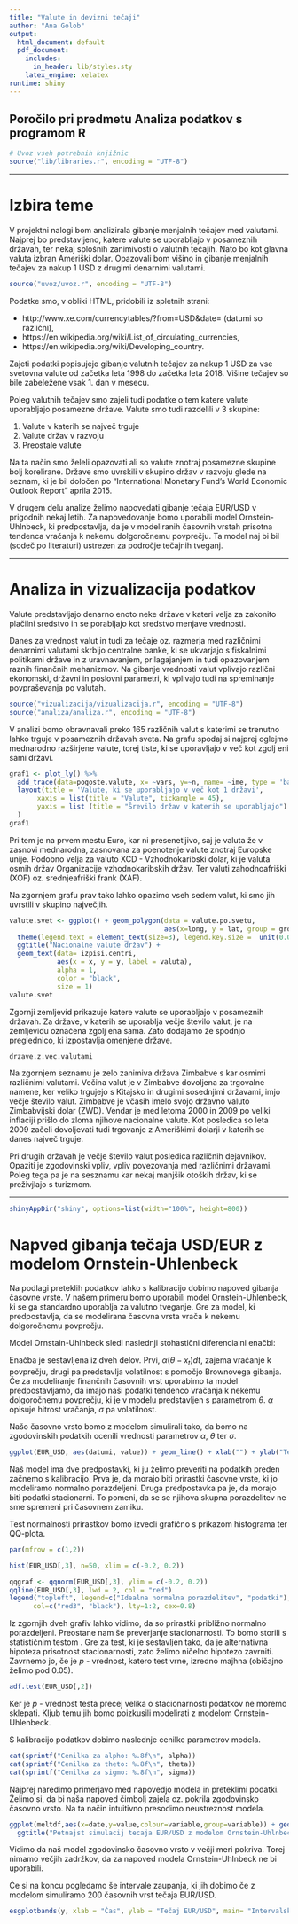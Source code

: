 ---
title: "Valute in devizni tečaji"
author: "Ana Golob"
output:
  html_document: default
  pdf_document:
    includes:
      in_header: lib/styles.sty
    latex_engine: xelatex
runtime: shiny
---
## Poročilo pri predmetu Analiza podatkov s programom R

```{r setup, echo=FALSE, results='hide', message=FALSE, warning=FALSE}
# Uvoz vseh potrebnih knjižnic
source("lib/libraries.r", encoding = "UTF-8")
```

***

# Izbira teme

V projektni nalogi bom analizirala gibanje menjalnih tečajev med valutami. Najprej bo predstavljeno, katere valute se uporabljajo v posameznih državah, ter nekaj splošnih zanimivosti o valutnih tečajih. Nato bo kot glavna valuta izbran Ameriški dolar. Opazovali bom višino in gibanje menjalnih tečajev za nakup 1 USD z drugimi denarnimi valutami.

```{r uvoz, echo=FALSE, message=FALSE, warning=FALSE}
source("uvoz/uvoz.r", encoding = "UTF-8")
```

Podatke smo, v obliki HTML, pridobili iz spletnih strani:

* http://www.xe.com/currencytables/?from=USD&date= (datumi so različni),
* https://en.wikipedia.org/wiki/List_of_circulating_currencies,
* https://en.wikipedia.org/wiki/Developing_country.

Zajeti podatki popisujejo gibanje valutnih tečajev za nakup 1 USD za vse svetovna valute od začetka leta 1998 do začetka leta 2018. Višine tečajev so bile zabeležene vsak 1. dan v mesecu.

Poleg valutnih tečajev smo zajeli tudi podatke o tem katere valute uporabljajo posamezne države. Valute smo tudi razdelili v 3 skupine: 

1. Valute v katerih se največ trguje
2. Valute držav v razvoju
3. Preostale valute

Na ta način smo želeli opazovati ali so valute znotraj posamezne skupine bolj korelirane. Države smo uvrskili v skupino držav v razvoju glede na seznam, ki je bil določen po "International Monetary Fund's World Economic Outlook Report" aprila 2015.

V drugem delu analize želimo napovedati gibanje tečaja EUR/USD v prigodnih nekaj letih. Za napovedovanje bomo uporabili model Ornstein-Uhlnbeck, ki predpostavlja, da je v modeliranih časovnih vrstah prisotna tendenca vračanja k nekemu dolgoročnemu povprečju. Ta model naj bi bil (sodeč po literaturi) ustrezen za področje tečajnih tveganj.

***

# Analiza in vizualizacija podatkov

Valute predstavljajo denarno enoto neke države v kateri velja za zakonito plačilni sredstvo in se porabljajo kot sredstvo menjave vrednosti.

Danes za vrednost valut in tudi za tečaje oz. razmerja med različnimi denarnimi valutami skrbijo centralne banke, ki se ukvarjajo s fiskalnimi politikami države in z uravnavanjem, prilagajanjem in tudi opazovanjem raznih finančnih mehanizmov. Na gibanje vrednosti valut vplivajo različni ekonomski, državni in poslovni parametri, ki vplivajo tudi na spreminanje povpraševanja po valutah.

```{r vizualizacija, echo=FALSE, message=FALSE, warning=FALSE}
source("vizualizacija/vizualizacija.r", encoding = "UTF-8")
source("analiza/analiza.r", encoding = "UTF-8")
```
V analizi bomo obravnavali preko 165 različnih valut s katerimi se trenutno lahko trguje v posameznih državah sveta. Na grafu spodaj si najprej oglejmo mednarodno razširjene valute, torej tiste, ki se uporavljajo v več kot zgolj eni sami državi. 

```{r graf1, echo=FALSE, message=FALSE, warning=FALSE}
graf1 <- plot_ly() %>%
  add_trace(data=pogoste.valute, x= ~vars, y=~n, name= ~ime, type = 'bar') %>%
  layout(title = 'Valute, ki se uporabljajo v več kot 1 državi', 
       xaxis = list(title = "Valute", tickangle = 45),
       yaxis = list (title = "Šrevilo držav v katerih se uporabljajo")
  )
graf1 
```

Pri tem je na prvem mestu Euro, kar ni presenetljivo, saj je valuta že v zasnovi mednarodna, zasnovana za poenotenje valute znotraj Europske unije. Podobno velja za valuto XCD - Vzhodnokaribski dolar, ki je valuta osmih držav Organizacije vzhodnokaribskih držav. Ter valuti zahodnoafriški (XOF) oz. srednjeafriški frank (XAF).

Na zgornjem grafu prav tako lahko opazimo vseh sedem valut, ki smo jih uvrstili v skupino največjih. 

```{r zemljevid1, echo=FALSE,out.width = '100%',height=40000, message=FALSE, warning=FALSE, fig.align='center', fig.cap=''}
valute.svet <- ggplot() + geom_polygon(data = valute.po.svetu,
                                       aes(x=long, y = lat, group = group,fill=valuta)) + coord_fixed(1.3) +
  theme(legend.text = element_text(size=3), legend.key.size =  unit(0.09, "in")) +
  ggtitle("Nacionalne valute držav") +
  geom_text(data= izpisi.centri,
            aes(x = x, y = y, label = valuta),
            alpha = 1,
            color = "black",
            size = 1)
valute.svet
```

Zgornji zemljevid prikazuje katere valute se uporabljajo v posameznih državah.  Za države, v katerih se uporablja večje število valut, je na zemljevidu označena zgolj ena sama. Zato dodajamo že spodnjo preglednico, ki izpostavlja omenjene države.

```{r tabela, echo=FALSE, out.width = '100%', message=FALSE, warning=FALSE, fig.align='center', fig.cap=''}
drzave.z.vec.valutami
```

Na zgornjem seznamu je zelo zanimiva država Zimbabve s kar osmimi različnimi valutami. Večina valut je v Zimbabve dovoljena za trgovalne namene, ker veliko trgujejo s Kitajsko in drugimi sosednjimi državami, imjo večje število valut.
Zimbabve je včasih imelo svojo državno valuto Zimbabvijski dolar (ZWD). Vendar je med letoma 2000 in 2009 po veliki inflaciji prišlo do zloma njihove nacionalne valute. Kot posledica so leta 2009 začeli dovoljevati tudi trgovanje z Ameriškimi dolarji v katerih se danes največ trguje.

Pri drugih državah je večje število valut posledica različnih dejavnikov. Opaziti je zgodovinski vpliv, vpliv povezovanja med različnimi državami. Poleg tega pa je na sesznamu kar nekaj manjšik otoških držav, ki se preživjlajo s turizmom.


***

```{r shiny, echo = FALSE, warning=FALSE}
shinyAppDir("shiny", options=list(width="100%", height=800))
```


# Napved gibanja tečaja USD/EUR z modelom Ornstein-Uhlenbeck

Na podlagi preteklih podatkov lahko s kalibracijo dobimo napoved gibanja časovne vrste. V našem primeru bomo uporabili model Ornstein-Uhlenbeck, ki se ga standardno uporablja za valutno tveganje. Gre za model, ki predpostavlja, da se modelirana časovna vrsta vrača k nekemu dolgoročnemu povprečju.

Model Ornstain-Uhlnbeck sledi naslednji stohastični diferencialni enačbi:

\begin{equation}\label{ouproces}
dx_t = \alpha(\theta - x_t)dt + \sigma dW_t,
\end{equation}

Enačba je sestavljena iz dveh delov. Prvi, $\alpha(\theta - x_t)dt$, zajema vračanje k povprečju, drugi pa predstavlja volatilnost s pomočjo Brownovega gibanja. Če za modeliranje finančnih časovnih vrst uporabimo ta model predpostavljamo, da imajo naši podatki tendenco vračanja k nekemu dolgoročnemu povprečju, ki je v modelu predstavljen s parametrom $\theta$. $\alpha$ opisuje hitrost vračanja, $\sigma$ pa volatilnost.

Našo časovno vrsto bomo z modelom simulirali tako, da bomo na zgodovinskih podatkih ocenili vrednosti parametrov $\alpha$, $\theta$ ter $\sigma$.

```{r casovna vrsta, echo=FALSE, out.width = '100%', message=FALSE, warning=FALSE}
ggplot(EUR_USD, aes(datumi, value)) + geom_line() + xlab("") + ylab("Tečaj EUR/USD") + ggtitle("Časovna vrsta tečaje EUR/USD (po mesecih)")
```

Naš model ima dve predpostavki, ki ju želimo preveriti na podatkih preden začnemo s kalibracijo. Prva je, da morajo biti prirastki časovne vrste, ki jo modeliramo normalno porazdeljeni. Druga predpostavka pa je, da morajo biti podatki stacionarni. To pomeni, da se se njihova skupna porazdelitev ne sme spremeni pri časovnem zamiku.

Test normalnosti prirastkov bomo izvecli grafično s prikazom histograma ter QQ-plota.


```{r histogram, echo=FALSE, out.width = '98%', message=FALSE, warning=FALSE}
par(mfrow = c(1,2))

hist(EUR_USD[,3], n=50, xlim = c(-0.2, 0.2))

qqgraf <- qqnorm(EUR_USD[,3], ylim = c(-0.2, 0.2))
qqline(EUR_USD[,3], lwd = 2, col = "red")
legend("topleft", legend=c("Idealna normalna porazdelitev", "podatki"),
      col=c("red3", "black"), lty=1:2, cex=0.8)
```

Iz zgornjih dveh grafiv lahko vidimo, da so prirastki približno normalno porazdeljeni. Preostane nam še preverjanje stacionarnosti. To bomo storili s statističnim testom \textit{Augmented Dickey - Fuller}. Gre za test, ki je sestavljen tako, da je alternativna hipoteza prisotnost stacionarnosti, zato želimo ničelno hipotezo zavrniti. Zavrnemo jo, če je $p$ - vrednost, katero test vrne, izredno majhna (običajno želimo pod 0.05).


```{r ADF-test, echo=FALSE, out.width = '100%', message=FALSE, warning=FALSE}
adf.test(EUR_USD[,2])
```


Ker je $p$ - vrednost testa precej velika o stacionarnosti podatkov ne moremo sklepati. Kljub temu jih bomo poizkusili modelirati z modelom Ornstein-Uhlenbeck.

S kalibracijo podatkov dobimo naslednje cenilke parametrov modela.

```{r cenilke, echo=FALSE, out.width = '100%', message=FALSE, warning=FALSE}
cat(sprintf("Cenilka za alpho: %.8f\n", alpha))
cat(sprintf("Cenilka za theto: %.8f\n", theta))
cat(sprintf("Cenilka za sigmo: %.8f\n", sigma))
```

Najprej naredimo primerjavo med napovedjo modela in preteklimi podatki. Želimo si, da bi naša napoved čimbolj zajela oz. pokrila zgodovinsko časovno vrsto. Na ta način intuitivno presodimo neustreznost modela. 

```{r simulacija, echo=FALSE, out.width = '100%', message=FALSE, warning=FALSE}
ggplot(meltdf,aes(x=date,y=value,colour=variable,group=variable)) + geom_line() +
  ggtitle("Petnajst simulacij tecaja EUR/USD z modelom Ornstein-Uhlnbeck")
```
Vidimo da naš model zgodovinsko časovno vrsto v večji meri pokriva. Torej nimamo večjih zadržkov, da za napoved modela Ornstein-Uhlnbeck ne bi uporabili.

Če si na koncu pogledamo še intervale zaupanja, ki jih dobimo če z modelom simuliramo 200 časovnih vrst tečaja EUR/USD.

```{r intervali zaupanja, echo=FALSE, out.width = '100%', message=FALSE, warning=FALSE}
esgplotbands(y, xlab = "Čas", ylab = "Tečaj EUR/USD", main= "Intervalsko pokritje")
```
